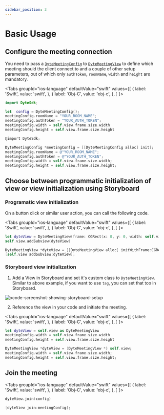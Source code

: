 ```yaml
---
sidebar_position: 3
---
```


# Basic Usage


## Configure the meeting connection

You need to pass a [`DyteMeetingConfig`](./reference/connection-config) to [`DyteMeetingView`](./reference/meeting) to define which meeting should the client connect to and a couple of other setup parameters, out of which only `authToken`, `roomName`, `width` and `height` are mandatory.

<Tabs
  groupId="ios-language"
  defaultValue="swift"
  values={[
    { label: 'Swift', value: 'swift', },
    { label: 'Obj-C', value: 'obj-c', },
  ]
}>
<TabItem value="swift">

```swift
import DyteSdk;

let  config = DyteMeetingConfig();
meetingConfig.roomName = "YOUR_ROOM_NAME";
meetingConfig.authToken = "YOUR_AUTH_TOKEN";
meetingConfig.width = self.view.frame.size.width
meetingConfig.height = self.view.frame.size.height
```

</TabItem>
<TabItem value="obj-c">

```objectivec
@import DyteSdk;

DyteMeetingConfig *meetingConfig = [[DyteMeetingConfig alloc] init];
meetingConfig.roomName = @"YOUR_ROOM_NAME";
meetingConfig.authToken = @"YOUR_AUTH_TOKEN";
meetingConfig.width = self.view.frame.size.width;
meetingConfig.height = self.view.frame.size.height;
```

</TabItem>
</Tabs>

## Choose between programmatic initialization of view or view initialization using Storyboard

### Programatic view initialization

On a button click or similar user action, you can call the following code.

<Tabs
  groupId="ios-language"
  defaultValue="swift"
  values={[
    { label: 'Swift', value: 'swift', },
    { label: 'Obj-C', value: 'obj-c', },
  ]
}>
<TabItem value="swift">

```swift
let dyteView = DyteMeetingView(frame: CGRect(x: 0, y: 0, width: self.view.bounds.size.width, height:self.view.bounds.size.height ))
self.view.addSubview(dyteView)
```

</TabItem>
<TabItem value="obj-c">

```objectivec
DyteMeetingView *dyteView = [[DyteMeetingView alloc] initWithFrame:CGRectMake(0.0, 0.0, meetingConfig.width, meetingConfig.height)];
[self.view addSubview:dyteView];
```

</TabItem>
</Tabs>

### Storyboard view initialization

1. Add a View in Storyboard and set it's custom class to `DyteMeetingView`. Similar to above example, if you want to use `tag`, you can set that too in Storyboard.

![xcode-screenshot-showing-storyboard-setup](/ios-setup.png)

2. Reference the view in your code and initiate the meeting.

<Tabs
  groupId="ios-language"
  defaultValue="swift"
  values={[
    { label: 'Swift', value: 'swift', },
    { label: 'Obj-C', value: 'obj-c', },
  ]
}>
<TabItem value="swift">

```swift
let dyteView = self.view as DyteMeetingView
meetingConfig.width = self.view.frame.size.width
meetingConfig.height = self.view.frame.size.height
```

</TabItem>
<TabItem value="obj-c">

```objectivec
DyteMeetingView *dyteView = (DyteMeetingView *) self.view;
meetingConfig.width = self.view.frame.size.width;
meetingConfig.height = self.view.frame.size.height;
```

</TabItem>
</Tabs>

## Join the meeting

<Tabs
  groupId="ios-language"
  defaultValue="swift"
  values={[
    { label: 'Swift', value: 'swift', },
    { label: 'Obj-C', value: 'obj-c', },
  ]
}>
<TabItem value="swift">

```swift
dyteView.join(config)
```

</TabItem>
<TabItem value="obj-c">

```objectivec
[dyteView join:meetingConfig];
```

</TabItem>
</Tabs>
